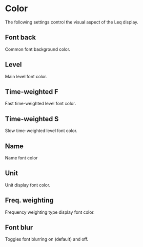 # Color
The following settings control the visual aspect of the Leq display.

## Font back
Common font background color.

## Level
Main level font color.

## Time-weighted F
Fast time-weighted level font color.

## Time-weighted S
Slow time-weighted level font color.

## Name
Name font color

## Unit
Unit display font color.

## Freq. weighting
Frequency weighting type display font color.

## Font blur 
Toggles font blurring on (default) and off.


